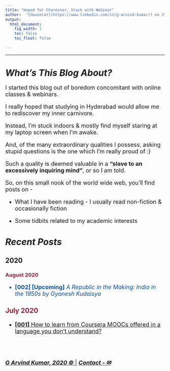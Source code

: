 ```yaml
---
title: "Hoped for Charminar, Stuck with Webinar"
author:  "[Housecat](https://www.linkedin.com/in/g-arvind-kumar/) on 27 July 2020"
output:
  html_document: 
    fig_width: 1
    toc: false
    toc_float: false
  
---
```


----

# ***What's This Blog About?***

<font size=4>

I started this blog out of boredom concomitant with online classes & webinars. 

I really hoped that studying in Hyderabad would allow me to rediscover my inner carnivore. 

Instead, I'm stuck indoors & mostly find myself staring at my laptop screen when I'm awake.

And, of the many extraordinary qualities I possess, asking stupid questions is the one which
I'm really proud of :)

Such a quality is deemed valuable in a __"slave to an excessively inquiring mind"__, or so I am told.

So, on this small nook of the world wide web, you'll find posts on -

- What I have been reading - I usually read non-fiction & occasionally fiction

- Some tidbits related to my academic interests

</font>

# ***Recent Posts***

## 2020

### <font color="8F223A"> August 2020 </font>

<font size=4>

<font color="#0F5499">

- __[002] [Upcoming]__ _A Republic in the Making: India in the 1950s by Gyanesh Kudaisya_

</font>

### <font color="8F223A"> July 2020 </font>

<font size=4>

- [__[001]__ How to learn from Coursera MOOCs offered in a language you don't understand?](https://octaveone.github.io/mwb/coursera_language_fix.html)

</font>

<br>
<br>

[***G Arvind Kumar, 2020 © ***](https://www.linkedin.com/in/g-arvind-kumar/) |  [***Contact - ✉***](mailto:arvind.academic.only@gmail.com)


